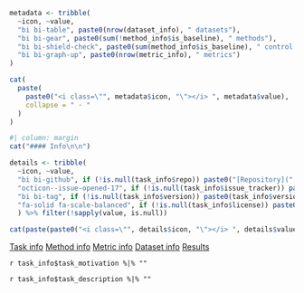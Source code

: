 ```r
metadata <- tribble(
  ~icon, ~value,
  "bi bi-table", paste0(nrow(dataset_info), " datasets"),
  "bi bi-gear", paste0(sum(!method_info$is_baseline), " methods"),
  "bi bi-shield-check", paste0(sum(method_info$is_baseline), " control methods"),
  "bi bi-graph-up", paste0(nrow(metric_info), " metrics")
)

cat(
  paste(
    paste0("<i class=\"", metadata$icon, "\"></i> ", metadata$value),
    collapse = " · "
  )
)
```

```r
#| column: margin
cat("#### Info\n\n")

details <- tribble(
  ~icon, ~value,
  "bi bi-github", if (!is.null(task_info$repo)) paste0("[Repository](",task_info$repo,")") else NULL,
  "octicon--issue-opened-17", if (!is.null(task_info$issue_tracker)) paste0("[Issues](",task_info$issue_tracker,")") else NULL,
  "bi bi-tag", if (!is.null(task_info$version)) paste0(task_info$version) else NULL,
  "fa-solid fa-scale-balanced", if (!is.null(task_info$license)) paste0(task_info$license) else NULL
  ) %>% filter(!sapply(value, is.null))

cat(paste(paste0("<i class=\"", details$icon, "\"></i> ", details$value), " \n"))
```

[Task info](data/task_info.json){class="btn btn-secondary"}
[Method info](data/method_info.json){class="btn btn-secondary"}
[Metric info](data/metric_info.json){class="btn btn-secondary"}
[Dataset info](data/dataset_info.json){class="btn btn-secondary"}
[Results](data/results.json){class="btn btn-secondary"}

`r task_info$task_motivation %|% ""`

`r task_info$task_description %|% ""`
